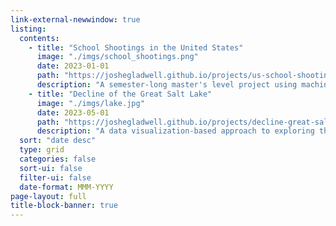 ```yaml
---
link-external-newwindow: true
listing:
  contents:
    - title: "School Shootings in the United States"
      image: "./imgs/school_shootings.png"
      date: 2023-01-01
      path: "https://joshegladwell.github.io/projects/us-school-shootings/"
      description: "A semester-long master's level project using machine learning methods to draw conclusions about the nature of school shootings in the United States"
    - title: "Decline of the Great Salt Lake"
      image: "./imgs/lake.jpg"
      date: 2023-05-01
      path: "https://joshegladwell.github.io/projects/decline-great-salt-lake/"
      description: "A data visualization-based approach to exploring the story of the Great Salt Lake and the ramifications for its rapid decline"
  sort: "date desc"
  type: grid
  categories: false
  sort-ui: false
  filter-ui: false
  date-format: MMM-YYYY
page-layout: full
title-block-banner: true
---
```

